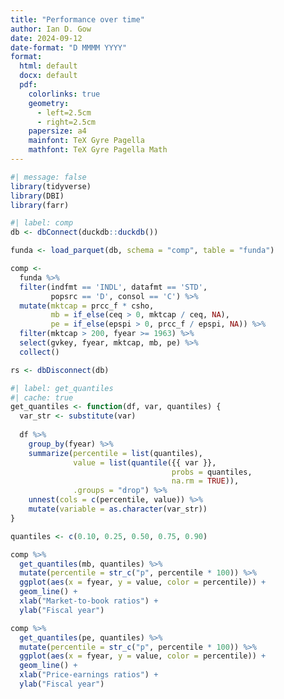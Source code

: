 ```yaml
---
title: "Performance over time"
author: Ian D. Gow
date: 2024-09-12
date-format: "D MMMM YYYY"
format: 
  html: default
  docx: default
  pdf: 
    colorlinks: true
    geometry:
      - left=2.5cm
      - right=2.5cm
    papersize: a4
    mainfont: TeX Gyre Pagella
    mathfont: TeX Gyre Pagella Math
---
```



```r
#| message: false
library(tidyverse)
library(DBI)
library(farr)
```

```r
#| label: comp
db <- dbConnect(duckdb::duckdb())

funda <- load_parquet(db, schema = "comp", table = "funda")

comp <-
  funda %>%
  filter(indfmt == 'INDL', datafmt == 'STD', 
         popsrc == 'D', consol == 'C') %>%
  mutate(mktcap = prcc_f * csho,
         mb = if_else(ceq > 0, mktcap / ceq, NA),
         pe = if_else(epspi > 0, prcc_f / epspi, NA)) %>%
  filter(mktcap > 200, fyear >= 1963) %>%
  select(gvkey, fyear, mktcap, mb, pe) %>%
  collect()

rs <- dbDisconnect(db)
```

```r
#| label: get_quantiles
#| cache: true
get_quantiles <- function(df, var, quantiles) {
  var_str <- substitute(var)
  
  df %>% 
    group_by(fyear) %>% 
    summarize(percentile = list(quantiles),
              value = list(quantile({{ var }}, 
                                    probs = quantiles, 
                                    na.rm = TRUE)),
              .groups = "drop") %>%
    unnest(cols = c(percentile, value)) %>%
    mutate(variable = as.character(var_str))
}
```

\indexc{geom\_line()}
```r
quantiles <- c(0.10, 0.25, 0.50, 0.75, 0.90)

comp %>%
  get_quantiles(mb, quantiles) %>%
  mutate(percentile = str_c("p", percentile * 100)) %>%
  ggplot(aes(x = fyear, y = value, color = percentile)) +
  geom_line() +
  xlab("Market-to-book ratios") +
  ylab("Fiscal year")
```

\indexc{geom\_line()}
```r
comp %>% 
  get_quantiles(pe, quantiles) %>%
  mutate(percentile = str_c("p", percentile * 100)) %>%
  ggplot(aes(x = fyear, y = value, color = percentile)) +
  geom_line() +
  xlab("Price-earnings ratios") +
  ylab("Fiscal year")
```
